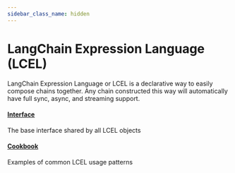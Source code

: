 ```yaml
---
sidebar_class_name: hidden
---
```


# LangChain Expression Language (LCEL)

LangChain Expression Language or LCEL is a declarative way to easily compose chains together.
Any chain constructed this way will automatically have full sync, async, and streaming support.

#### [Interface](/docs/expression_language/interface)
The base interface shared by all LCEL objects

#### [Cookbook](/docs/expression_language/cookbook)
Examples of common LCEL usage patterns
